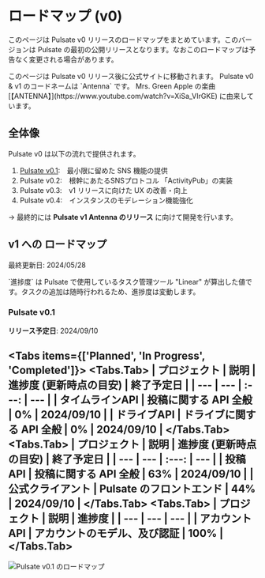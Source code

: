
# ロードマップ (v0)

このページは Pulsate v0 リリースのロードマップをまとめています。このバージョンは Pulsate の最初の公開リリースとなります。なおこのロードマップは予告なく変更される場合があります。

<Callout type="info">
  このページは Pulsate v0 リリース後に公式サイトに移動されます。
</Callout>

<Callout type="default">
  Pulsate v0 & v1 のコードネームは `Antenna` です。 Mrs. Green Apple の楽曲
  [【ANTENNA】](https://www.youtube.com/watch?v=XiSa_VIrGKE) に由来しています。
</Callout>

## 全体像

Pulsate v0 は以下の流れで提供されます。

1. [Pulsate v0.1](#pulsate-v01):　最小限に留めた SNS 機能の提供
2. Pulsate v0.2:　根幹にあたるSNSプロトコル 「ActivityPub」の実装
3. Pulsate v0.3:　v1 リリースに向けた UX の改善・向上
4. Pulsate v0.4:　インスタンスのモデレーション機能強化

→ 最終的には **Pulsate v1 Antenna のリリース** に向けて開発を行います。

## v1 への ロードマップ

最終更新日: 2024/05/28

<Callout type="info">
  `進捗度` は Pulsate で使用しているタスク管理ツール "Linear"
  が算出した値です。タスクの追加は随時行われるため、進捗度は変動します。
</Callout>

### Pulsate v0.1

**リリース予定日**: 2024/09/10

<Tabs items={['Planned', 'In Progress', 'Completed']}>
  <Tabs.Tab>
    | プロジェクト | 説明 | 進捗度 (更新時点の目安) | 終了予定日 | | --- | --- |
    :---: | --- | | タイムラインAPI | 投稿に関する API 全般 | 0% | 2024/09/10 |
    | ドライブAPI | ドライブに関する API 全般 | 0% | 2024/09/10 |
  </Tabs.Tab>
  <Tabs.Tab>
    | プロジェクト | 説明 | 進捗度 (更新時点の目安) | 終了予定日 | | --- | --- |
    :---: | --- | | 投稿API | 投稿に関する API 全般 | 63% | 2024/09/10 | |
    公式クライアント | Pulsate のフロントエンド | 44% | 2024/09/10 |
  </Tabs.Tab>
  <Tabs.Tab>
    | プロジェクト | 説明 | 進捗度 | | --- | --- | --- | | アカウントAPI |
    アカウントのモデル、及び認証 | 100% |
  </Tabs.Tab>
</Tabs>
---

![Pulsate v0.1 のロードマップ](https://i.gyazo.com/14369271af401dcf82efd1ebf3f7950e.jpg)
